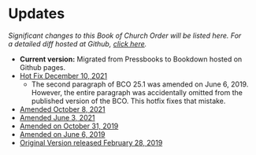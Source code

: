 # Updates {-} 

*Significant changes to this Book of Church Order will be listed here. For a detailed diff hosted at Github, [click here](https://github.com/Evangel-Presbytery/evangel-bco).*

* **Current version:** Migrated from Pressbooks to Bookdown hosted on Github pages.
* [Hot Fix December 10, 2021](https://www.dropbox.com/sh/e5lszl09qec2wy0/AADMEzOS1C1Z7Ao4r4xyddHNa?dl=0)
  * The second paragraph of BCO 25.1 was amended on June 6, 2019. However, the entire paragraph was accidentally omitted from the published version of the BCO. This hotfix fixes that mistake.
* [Amended October 8, 2021](https://www.dropbox.com/sh/67fg23e5sksui6j/AAB6LRjZ2dld47gYz1G0jo-Fa?dl=0)
* [Amended June 3, 2021](https://www.dropbox.com/sh/z9buy77lg1ay8t0/AAAnPPQysyhwRPJ7lpLxl3Bma?dl=0)
* [Amended on October 31, 2019](https://www.dropbox.com/sh/yhg7o7s6vlx0jha/AABM5so3BTahNcU7rUWsZHAGa?dl=0)
* [Amended on June 6, 2019](https://www.dropbox.com/sh/6e1mcd2n8vojvpv/AADWRZsciqNw1xteiuRA0lr3a?dl=0)
* [Original Version released February 28, 2019](https://www.dropbox.com/sh/w46pitp7sevpepk/AAAH_HDpb8Qpck42Dkfw661Za?dl=0)
